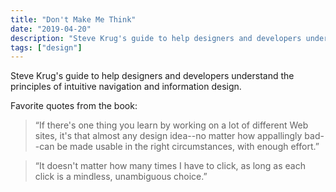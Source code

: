 ```yaml
---
title: "Don't Make Me Think"
date: "2019-04-20"
description: "Steve Krug's guide to help designers and developers understand the principles of intuitive navigation and information design."
tags: ["design"]
---
```


Steve Krug's guide to help designers and developers understand the principles of intuitive navigation and information design.

Favorite quotes from the book:

> “If there's one thing you learn by working on a lot of different Web sites, it's that almost any design idea--no matter how appallingly bad--can be made usable in the right circumstances, with enough effort.”

> “It doesn't matter how many times I have to click, as long as each click is a mindless, unambiguous choice.”

